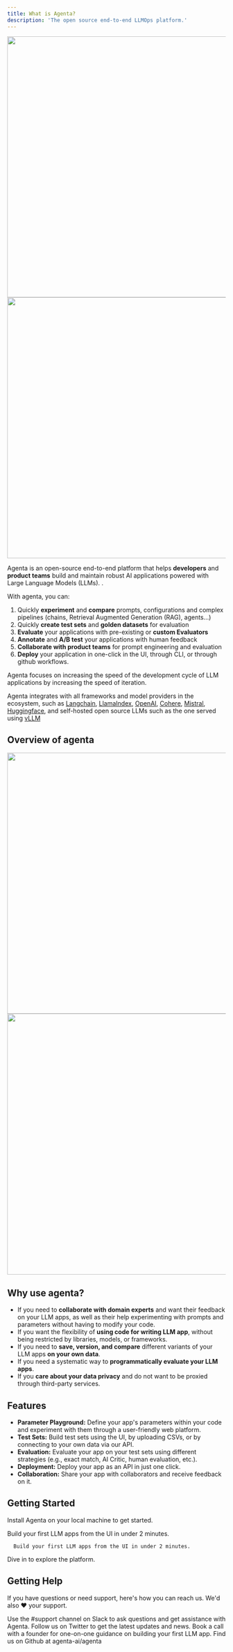 ```yaml
---
title: What is Agenta?
description: 'The open source end-to-end LLMOps platform.'
---
```

<img className="dark:hidden" height="600" src="/images/agenta_mockup_whitebg.png" />
<img className="hidden dark:block" height="600" src="/images/agenta_mockup_blackbg.png" />

Agenta is an open-source end-to-end platform that helps **developers** and **product teams** build and maintain robust AI applications powered with Large Language Models (LLMs). . 

With agenta, you can:

1. Quickly **experiment** and **compare** prompts, configurations and complex pipelines (chains, Retrieval Augmented Generation (RAG), agents...) 
2. Quickly **create test sets** and **golden datasets** for evaluation
3. **Evaluate** your applications with pre-existing or **custom Evaluators**
4. **Annotate** and **A/B test** your applications with human feedback 
5. **Collaborate with product teams** for prompt engineering and evaluation
6. **Deploy** your application in one-click in the UI,  through CLI, or through github workflows. 

Agenta focuses on increasing the speed of the development cycle of LLM applications by increasing the speed of iteration.

Agenta integrates with all frameworks and model providers in the ecosystem, such as [Langchain](https://langchain.com), [LlamaIndex](https://www.llamaindex.ai/), [OpenAI](https://openai.com), [Cohere](https://cohere.ai), [Mistral](https://mistral.ai/), [Huggingface](https://huggingface.co/), and self-hosted open source LLMs such as the one served using [vLLM](https://github.com/vllm-project/vllm)
## Overview of agenta 

<img className="dark:hidden" height="600" src="/images/agenta_highlevel_whitebg.png" />
<img className="hidden dark:block" height="600" src="/images/agenta_highlevel_blackbg.png" />

## Why use agenta?

- If you need to **collaborate with domain experts** and want their feedback on your LLM apps, as well as their help experimenting with prompts and parameters without having to modify your code.
- If you want the flexibility of **using code for writing LLM app**, without being restricted by libraries, models, or frameworks.
- If you need to **save, version, and compare** different variants of your LLM apps **on your own data**.
- If you need a systematic way to **programmatically evaluate your LLM apps**.
- If you **care about your data privacy** and do not want to be proxied through third-party services.

## Features

- **Parameter Playground:** Define your app's parameters within your code and experiment with them through a user-friendly web platform.
- **Test Sets:** Build test sets using the UI, by uploading CSVs, or by connecting to your own data via our API.
- **Evaluation:** Evaluate your app on your test sets using different strategies (e.g., exact match, AI Critic, human evaluation, etc.).
- **Deployment:** Deploy your app as an API in just one click.
- **Collaboration:** Share your app with collaborators and receive feedback on it.


## Getting Started

<CardGroup cols={2}>
  <Card
    title="Installation"
    icon="screwdriver-wrench"
    href="/installation"
    color="#FF5733">
      Install Agenta on your local machine to get started.
  </Card>

  <Card
    title="Getting Started from the UI"
    icon="stars"
    href="getting-started-ui"
    color="#33FF57">
      Build your first LLM apps from the UI in under 2 minutes.
  </Card>
  <Card
    title="Getting Started from code"
    icon="code"
    color="#337BFF"
    href="getting-started-code">

      Build your first LLM apps from the UI in under 2 minutes.
  </Card>
  <Card
    title="Try for Free"
    icon="play"
    color="#FF33F6"
    href="https://cloud.agenta.ai">
      Dive in to explore the platform.
  </Card>

</CardGroup>

## Getting Help

If you have questions or need support, here's how you can reach us. We'd also ❤️ your support.

<CardGroup>
  <Card
    title="Join our Slack"
    icon="slack"
    href="https://join.slack.com/t/agenta-hq/shared_invite/zt-1zsafop5i-Y7~ZySbhRZvKVPV5DO_7IA"
    color="#5865F2">
    Use the #support channel on Slack to ask questions and get assistance with Agenta.  
    </Card>
  <Card
    title="Follow us on Twitter"
    icon="twitter"
    href="https://twitter.com/agenta_ai"
    color="#1DA1F2">
    Follow us on Twitter to get the latest updates and news.
  </Card>
  <Card title="Schedule a call" icon="phone" href="https://cal.com/mahmoud-mabrouk-ogzgey/demo">
    Book a call with a founder for one-on-one guidance on building your first LLM app.
  </Card>
  <Card
    title="Give us a star on GitHub"
    icon="star"
    href="https://github.com/agenta-ai/agenta"
    color="#fbbf24">
    Find us on Github at agenta-ai/agenta
  </Card>
</CardGroup>
